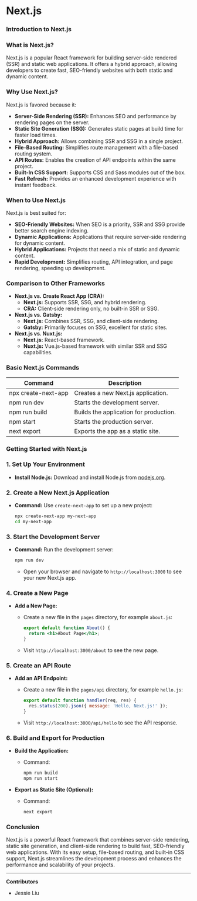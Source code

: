 # Next.js

### Introduction to Next.js

### What is Next.js?

Next.js is a popular React framework for building server-side rendered (SSR) and static web applications. It offers a hybrid approach, allowing developers to create fast, SEO-friendly websites with both static and dynamic content.

### Why Use Next.js?

Next.js is favored because it:

- **Server-Side Rendering (SSR):** Enhances SEO and performance by rendering pages on the server.
- **Static Site Generation (SSG):** Generates static pages at build time for faster load times.
- **Hybrid Approach:** Allows combining SSR and SSG in a single project.
- **File-Based Routing:** Simplifies route management with a file-based routing system.
- **API Routes:** Enables the creation of API endpoints within the same project.
- **Built-In CSS Support:** Supports CSS and Sass modules out of the box.
- **Fast Refresh:** Provides an enhanced development experience with instant feedback.

### When to Use Next.js

Next.js is best suited for:

- **SEO-Friendly Websites:** When SEO is a priority, SSR and SSG provide better search engine indexing.
- **Dynamic Applications:** Applications that require server-side rendering for dynamic content.
- **Hybrid Applications:** Projects that need a mix of static and dynamic content.
- **Rapid Development:** Simplifies routing, API integration, and page rendering, speeding up development.

### Comparison to Other Frameworks

- **Next.js vs. Create React App (CRA):**
    - **Next.js:** Supports SSR, SSG, and hybrid rendering.
    - **CRA:** Client-side rendering only, no built-in SSR or SSG.
- **Next.js vs. Gatsby:**
    - **Next.js:** Combines SSR, SSG, and client-side rendering.
    - **Gatsby:** Primarily focuses on SSG, excellent for static sites.
- **Next.js vs. Nuxt.js:**
    - **Next.js:** React-based framework.
    - **Nuxt.js:** Vue.js-based framework with similar SSR and SSG capabilities.

### Basic Next.js Commands

| Command | Description |
| --- | --- |
| npx create-next-app | Creates a new Next.js application. |
| npm run dev | Starts the development server. |
| npm run build | Builds the application for production. |
| npm start | Starts the production server. |
| next export | Exports the app as a static site. |

### Getting Started with Next.js

### 1. Set Up Your Environment

- **Install Node.js:** Download and install Node.js from [nodejs.org](https://nodejs.org/).

### 2. Create a New Next.js Application

- **Command:** Use `create-next-app` to set up a new project:
    
    ```bash
    npx create-next-app my-next-app
    cd my-next-app
    
    ```
    

### 3. Start the Development Server

- **Command:** Run the development server:
    
    ```bash
    npm run dev
    
    ```
    
    - Open your browser and navigate to `http://localhost:3000` to see your new Next.js app.

### 4. Create a New Page

- **Add a New Page:**
    - Create a new file in the `pages` directory, for example `about.js`:
        
        ```jsx
        export default function About() {
          return <h1>About Page</h1>;
        }
        
        ```
        
    - Visit `http://localhost:3000/about` to see the new page.

### 5. Create an API Route

- **Add an API Endpoint:**
    - Create a new file in the `pages/api` directory, for example `hello.js`:
        
        ```jsx
        export default function handler(req, res) {
          res.status(200).json({ message: 'Hello, Next.js!' });
        }
        
        ```
        
    - Visit `http://localhost:3000/api/hello` to see the API response.

### 6. Build and Export for Production

- **Build the Application:**
    - Command:
        
        ```bash
        npm run build
        npm run start
        
        ```
        
- **Export as Static Site (Optional):**
    - Command:
        
        ```bash
        next export
        
        ```
        

### Conclusion

Next.js is a powerful React framework that combines server-side rendering, static site generation, and client-side rendering to build fast, SEO-friendly web applications. With its easy setup, file-based routing, and built-in CSS support, Next.js streamlines the development process and enhances the performance and scalability of your projects.

---

**Contributors**

- Jessie Liu